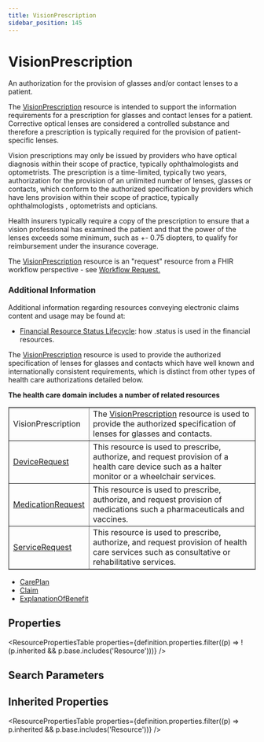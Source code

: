 ```yaml
---
title: VisionPrescription
sidebar_position: 145
---
```


# VisionPrescription

An authorization for the provision of glasses and/or contact lenses to a patient.

  <Tabs queryString="intro-section">
  <TabItem value="usage" label="Usage" default>
    <div>      <p> The <a href="/docs/api/fhir/resources/visionprescription">VisionPrescription</a> resource is intended to support the information requirements for a prescription for glasses and contact lenses for a patient. Corrective optical lenses are considered a controlled substance and therefore a prescription is typically required for the provision of  patient-specific lenses.     </p>   <p> Vision prescriptions may only be issued by providers who have optical diagnosis within their scope of practice, typically ophthalmologists   and optometrists. The prescription is a time-limited, typically two years, authorization for the provision of an unlimited number of lenses,  glasses or contacts, which conform to the authorized specification by providers which have lens provision within their scope of practice, typically ophthalmologists   , optometrists and opticians.    </p>   <p>Health insurers typically require a copy of the prescription to ensure that a vision professional has examined the patient and that the  power of the lenses exceeds some minimum, such as +- 0.75 diopters, to qualify for reimbursement under the insurance coverage.</p>   <p>The <a href="/docs/api/fhir/resources/visionprescription">VisionPrescription</a> resource is an "request" resource from a FHIR workflow perspective - see <a href="https://www.hl7.org/fhir/workflow.html#request">Workflow Request.</a></p>   <h3 class="self-link-parent"> Additional Information <a href="https://www.hl7.org/fhir/visionprescription.html#12.16.1.1" title="link to here" class="self-link"></a></h3>   <p> Additional information regarding resources conveying electronic claims content and usage may be found at:   </p>     <ul>    <li><a href="https://www.hl7.org/fhir/financial-module.html#resource-status">Financial Resource Status Lifecycle</a>: how .status is used in the financial resources.</li>   </ul>  </div>
    </TabItem>
  <TabItem value="relationships" label="Relationships">
    <div>   <a name="bnr"></a>       <p>The <a href="/docs/api/fhir/resources/visionprescription">VisionPrescription</a> resource is used to provide the authorized specification of lenses for glasses and contacts which    have well known and internationally consistent requirements, which is distinct from other types of health care authorizations detailed below.   </p>   <b>The health care domain includes a number of related resources</b>    <table border="1" cellpadding="1" cellspacing="2" frame="box">    <tbody><tr>     <td>VisionPrescription</td>     <td>The <a href="/docs/api/fhir/resources/visionprescription">VisionPrescription</a> resource is used to provide the authorized specification of lenses for glasses and contacts.</td>    </tr>    <tr>     <td><a href="/docs/api/fhir/resources/devicerequest">DeviceRequest</a></td>     <td>This resource is used to prescribe, authorize, and request provision of a health care device such as a halter monitor or a wheelchair services.     </td>    </tr>       <tr>     <td><a href="/docs/api/fhir/resources/medicationrequest">MedicationRequest</a></td>     <td>This resource is used to prescribe, authorize, and request provision of medications such a pharmaceuticals and vaccines.     </td>    </tr>       <tr>     <td><a href="/docs/api/fhir/resources/servicerequest">ServiceRequest</a></td>     <td>This resource is used to prescribe, authorize, and request provision of health care services such as consultative or rehabilitative services.     </td>    </tr>      </tbody></table>   </div>
    </TabItem>
  
  <TabItem value="referencedBy" label="Referenced By">
    <ul><li><a href="/docs/api/fhir/resources/careplan">CarePlan</a></li>
<li><a href="/docs/api/fhir/resources/claim">Claim</a></li>
<li><a href="/docs/api/fhir/resources/explanationofbenefit">ExplanationOfBenefit</a></li></ul>
    </TabItem>
</Tabs>


## Properties

<ResourcePropertiesTable properties={definition.properties.filter((p) => !(p.inherited && p.base.includes('Resource')))} />

## Search Parameters

<SearchParamsTable searchParams={definition.searchParameters} />

## Inherited Properties

<ResourcePropertiesTable properties={definition.properties.filter((p) => p.inherited && p.base.includes('Resource'))} />


